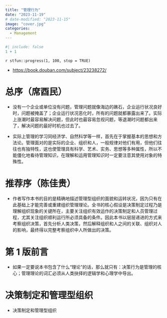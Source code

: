 ```yaml
---
title: "管理行为"
date: "2023-11-19"
# date-modified: "2023-11-15"
image: "cover.jpg"
categories: 
  - Management
---
```


```r
#| include: false
1 + 1
```

::: {.callout-note title='Progress'}
`r stfun::progress(1, 100, stop = TRUE)`

<!-- 读后感：[读《管理行为》](https://shitao5.org/posts/glxw/)。 -->
:::

::: {.callout-tip title="Learning Source"}
- <https://book.douban.com/subject/23238272/>
:::

# 总序（席酉民） {-}

- 没有一个企业或单位没有问题，管理问题就像海边的礁石，企业运行状况良好时，问题被掩盖了；企业运行状况恶化时，所有的问题就都暴露出来了。实际上涨潮时最容易解决问题，但此时也最容易忽视问题，等退潮时问题都出来了，解决问题的最好时机也过去了。

- 实际上管理的学习同经济学、自然科学等一样，首先在于掌握基本的思想和方法论。管理面对的是实际的企业、组织和人，一般规律对他们有用，但他们往往也有独特性，这也使管理具有科学、艺术、实务、思想等多种属性，所以不能僵化地看待管理知识，在理解和运用管理知识时一定要注意其使用对象的特殊性。

# 推荐序（陈佳贵） {-}

- <p>作者写作本书的目的是精确地描述管理型组织的面貌和运转状况，因为只有在此基础上才能完善或重建组织管理理论。全书的核心假设是决策制定过程乃是理解组织现象的关键所在，主要关注组织有效运作的决策制定和人员管理过程，尤其关注组织顺利运行所必须具备的条件。因此本书以层层递进的方式来考察组织决策，首先分析人类决策，然后解释组织和人之间的关联、组织对人的影响，最终得以完整考察组织中人所做出的决策。</p>

# 第 1 版前言 {-}

- <p>如果一定要说本书包含了什么“理论”的话，那么就只有：决策行为是管理的核心；管理理论的词汇必须从人类抉择的逻辑学和心理学中导出。</p>

# 决策制定和管理型组织


























::: {.callout-tip title="To be continued"}
- 决策制定和管理型组织
:::

